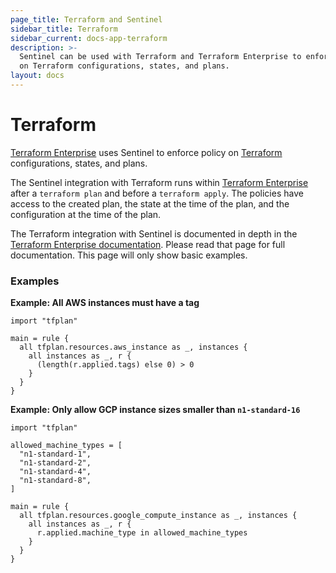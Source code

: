 ```yaml
---
page_title: Terraform and Sentinel
sidebar_title: Terraform
sidebar_current: docs-app-terraform
description: >-
  Sentinel can be used with Terraform and Terraform Enterprise to enforce policy
  on Terraform configurations, states, and plans.
layout: docs
---
```


# Terraform

[Terraform Enterprise](https://www.hashicorp.com/products/terraform/) uses Sentinel to enforce
policy on [Terraform](https://www.terraform.io) configurations, states, and plans.

The Sentinel integration with Terraform runs within
[Terraform Enterprise](https://www.hashicorp.com/products/terraform/)
after a `terraform plan` and before a `terraform apply`. The policies
have access to the created plan, the state at the time of the plan,
and the configuration at the time of the plan.

The Terraform integration with Sentinel is documented in depth in the [Terraform Enterprise documentation](https://www.terraform.io/docs/enterprise/sentinel/index.html).
Please read that page for full documentation. This page will only show basic examples.

### Examples

**Example: All AWS instances must have a tag**

```sentinel
import "tfplan"

main = rule {
  all tfplan.resources.aws_instance as _, instances {
    all instances as _, r {
      (length(r.applied.tags) else 0) > 0
    }
  }
}
```

**Example: Only allow GCP instance sizes smaller than `n1-standard-16`**

```sentinel
import "tfplan"

allowed_machine_types = [
  "n1-standard-1",
  "n1-standard-2",
  "n1-standard-4",
  "n1-standard-8",
]

main = rule {
  all tfplan.resources.google_compute_instance as _, instances {
    all instances as _, r {
      r.applied.machine_type in allowed_machine_types
    }
  }
}
```

